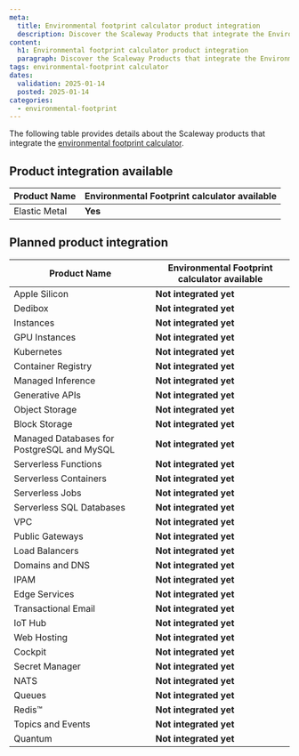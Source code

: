 ```yaml
---
meta:
  title: Environmental footprint calculator product integration
  description: Discover the Scaleway Products that integrate the Environmental Footprint calculator.
content:
  h1: Environmental footprint calculator product integration
  paragraph: Discover the Scaleway Products that integrate the Environmental Footprint calculator.
tags: environmental-footprint calculator
dates:
  validation: 2025-01-14
  posted: 2025-01-14
categories:
  - environmental-footprint
---
```


The following table provides details about the Scaleway products that integrate the [environmental footprint calculator](/environmental-footprint/environmental-footprint/additional-content/environmental-footprint-calculator).

## Product integration available

| **Product Name**           | **Environmental Footprint calculator available**     |
|----------------------------|---------------------------------|
| Elastic Metal              | **Yes**          |

## Planned product integration

| **Product Name**           | **Environmental Footprint calculator available**    |
|----------------------------|---------------------------------|
| Apple Silicon              | **Not integrated yet**                 |
| Dedibox                    | **Not integrated yet**                 |
| Instances                  | **Not integrated yet**                 |
| GPU Instances              | **Not integrated yet**                 |
| Kubernetes                 | **Not integrated yet**                  |
| Container Registry         | **Not integrated yet**                   |
| Managed Inference          | **Not integrated yet**                 |
| Generative APIs            | **Not integrated yet**                 |
| Object Storage             | **Not integrated yet**                     |
| Block Storage              | **Not integrated yet**                      |
| Managed Databases for PostgreSQL and MySQL         | **Not integrated yet**                 |
| Serverless Functions       | **Not integrated yet**                  |
| Serverless Containers      | **Not integrated yet**                  |
| Serverless Jobs            | **Not integrated yet**                  |
| Serverless SQL Databases   | **Not integrated yet**                      |
| VPC                        | **Not integrated yet**                   |
| Public Gateways            | **Not integrated yet**                 |
| Load Balancers             | **Not integrated yet**                 |
| Domains and DNS            | **Not integrated yet**                   |
| IPAM                       | **Not integrated yet**                   |
| Edge Services              | **Not integrated yet**                   |
| Transactional Email        | **Not integrated yet**                   |
| IoT Hub                    | **Not integrated yet**                 |
| Web Hosting                | **Not integrated yet**                   |
| Cockpit                    | **Not integrated yet**                 |
| Secret Manager             | **Not integrated yet**               |
| NATS                       | **Not integrated yet**                 |
| Queues                     | **Not integrated yet**                 |
| Redis™                      | **Not integrated yet**                 |
| Topics and Events          | **Not integrated yet**                 |
| Quantum                    | **Not integrated yet**                 |

